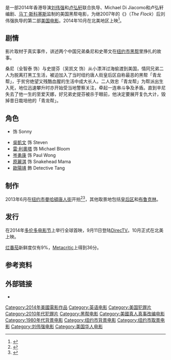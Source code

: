 {{noteTA
|T=zh-hans:青龙复仇; zh-hk:青龍 (電影); zh-tw:青龍幫的復仇;
|G1=show
|1=zh-hans:青龙复仇; zh-hk:青龍; zh-tw:青龍幫的復仇;
}}
{{电影信息框
| name = 青龍
| original_name = ''Revenge of the Green Dragons''
| image = Revenge of the Green Dragons.jpg
| caption = 预告海报
| director = [[刘伟强|刘伟强]]<br />卢弘轩
| producer = Allen Bain<br />[[马丁·斯科塞斯|马丁·斯科塞斯]]<br />Jesse Scolaro<br />Michael Bassick<br />{{link-en|Stuart Ford|Stuart Ford (entertainment executive)}}
| writer = Michael Di Jiacomo<br />卢弘轩
| starring = {{link-en|全智泰|Justin Chon}}<br />[[吴凯文|吴凯文]]<br />[[岑勇康|岑勇康]]<br /> [[比利·马格努森|比利·马格努森]] <br />[[雷·利奥塔|雷·利奥塔]]<br>[[欧阳靖|欧阳靖]]<br>[[原丽淇|原丽淇]]
| music = {{link-en|Mark Kilian|Mark Kilian}}
| cinematography = Martin Ahlgren
| editing = Michelle Tesoro
| studio = {{flagicon|USA}}
| distributor = {{flagicon|USA}}{{link-en|A24 (company)|A24 (company)|A24 Films}}<br />{{flagicon|HK}}[[高先電影|高先電影]]
| released = {{flagicon|USA}} 2014年10月24日
| runtime = 94分鐘
| country = {{USA}}
| language = [[英语|英语]]
| budget = 500万美元
| gross = 
| preceded_by = 
| followed_by = 
| cn_name = 青龙复仇
| tw_name = 青龍幫的復仇
| hk_name = 青龍
}}

{{作品名稱|name=''Revenge of the Green Dragons''|hk=青龍|tw=青龍幫的復仇|cn=青龙复仇}}是一部2014年香港导演[[刘伟强|刘伟强]]和[[卢弘轩|卢弘轩]]联合执导、Michael Di Jiacomo和卢弘轩编剧、[[马丁·斯科塞斯|马丁·斯科塞斯]]监制的美国黑帮电影，为继2007年的《{{link-en|强捕犯|The Flock (film)}}》（''The Flock''）后刘伟强执导的第二部[[美国电影|美国电影]]。2014年10月在北美地区上映<ref >{{cite web|url=http://www.1905.com/news/20140814/791410.shtml | language= | title=刘伟强《青龙复仇》发预告 马丁·斯科塞斯任监制 |publisher=1905电影网 |date=2014-08-14 |accessdate= }}</ref>。

== 剧情 ==
影片取材于真实事件，讲述两个中国兄弟桑尼和史蒂文在[[纽约市|纽约市]][[黑帮|黑帮]]里挣扎的故事。

桑尼（全智泰 饰）与史提芬（吴凯文 饰）从小漂洋过海偷渡到美国，情同兄弟二人为脱离打黑工生活，被迫加入了当时纽约唐人街皇后区自称最恶的黑帮「青龙帮」，于贫穷绝望又残酷血腥的生活中成大长人。二人效忠「青龙帮」为帮派出生入死，地位迅速攀升时亦开始受当地警察关注，牵起一连串斗争及矛盾。直到辛尼失去了他一生的至爱天娜，好兄弟史提芬被杀于眼前，他决定要展开复仇大计，毁掉昔日栽培他的「青龙帮」。

== 角色 ==
*{{link-en|全智泰|Justin Chon}} 饰 Sonny
*[[吳凱文|吳凱文]]  饰 Steven
*[[雷·利奧塔|雷·利奧塔]] 饰 Michael Bloom
*[[岑勇康|岑勇康]] 饰 Paul Wong
*[[原麗淇|原麗淇]] 饰 Snakehead Mama
*[[歐陽靖_(饒舌者)|歐陽靖]] 飾 Detective Tang

== 制作 ==
2013年6月在[[纽约市|纽约市]][[曼哈頓|曼哈頓]][[曼哈頓華埠|唐人街]]开拍<ref>{{cite news|title=Revenge of the Green Dragons Filming Begins|url=http://isatv.com/tvfilm/revenge-of-the-green-dragons-filming-begins/|accessdate=10 July 2013|newspaper=isatv.com|date=18 June 2013|deadurl=yes|archiveurl=https://web.archive.org/web/20130724073610/http://isatv.com/tvfilm/revenge-of-the-green-dragons-filming-begins/|archivedate=2013年7月24日}}</ref><ref>{{cite news|title=‘Revenge of the Green Dragons’ filming in NYC’s Chinatown on July 2|url=http://www.onlocationvacations.com/2013/07/02/revenge-of-the-green-dragons-filming-in-nycs-chinatown-on-july-2/|accessdate=10 July 2013|newspaper=onlocationvacations.com|date=2 July 2013}}</ref>，其他取景地包括[[皇后区|皇后区]]和[[布鲁克林|布鲁克林]]。

== 发行 ==
在2014年[[多伦多电影节|多伦多电影节]]上举行全球首映，9月11日登陆[[DirecTV|DirecTV]]。10月正式在北美上映。

[[烂番茄|烂番茄]]新鲜度仅有9%，[[Metacritic|Metacritic]]上得到36分。

== 参考资料 ==
{{reflist}}

== 外部链接 ==
* {{mtime|216329|青龙复仇}}

{{劉偉強}}
{{DEFAULTSORT:QING}}
[[Category:2014年美國電影作品|Category:2014年美國電影作品]]
[[Category:英语电影|Category:英语电影]]
[[Category:美国犯罪片|Category:美国犯罪片]]
[[Category:2010年代犯罪片|Category:2010年代犯罪片]]
[[Category:黑帮电影|Category:黑帮电影]]
[[Category:美國真人真事改编电影|Category:美國真人真事改编电影]]
[[Category:1980年代背景电影|Category:1980年代背景电影]]
[[Category:纽约市背景电影|Category:纽约市背景电影]]
[[Category:纽约市取景电影|Category:纽约市取景电影]]
[[Category:刘伟强电影|Category:刘伟强电影]]
[[Category:美国华人电影|Category:美国华人电影]]